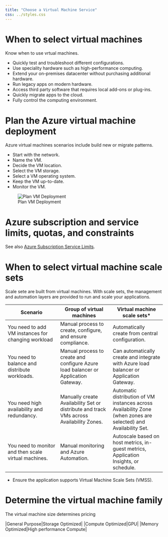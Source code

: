 ```yaml
---
title: "Choose a Virtual Machine Service"
css: ../styles.css
---
```


# When to select virtual machines
Know when to use vrtual machines.

- Quickly test and troubleshoot different configurations.
- Use speciality hardware such as high-performance computing.
- Extend your on-premises datacenter without purchasing additional hardware.
- Run legacy apps on modern hardware.
- Access third party software that requires local add-ons or plug-ins.
- Quickly migrate apps to the cloud.
- Fully control the computing environment.

# Plan the Azure virtual machine deployment
Azure virtual machines scenarios include build new or migrate patterns.

- Start with the network.
- Name the VM.
- Decide the VM location.
- Select the VM storage.
- Select a VM operating system.
- Keep the VM up-to-date.
- Monitor the VM.

![Plan VM Deployment](../images/plan-the-azure-virtual-machine-deployment.png){.center .image-large}

# Azure subscription and service limits, quotas, and constraints
See also [Azure Subscription Service Limits](https://docs.microsoft.com/en-us/azure/azure-resource-manager/management/azure-subscription-service-limits).

# When to select virtual machine scale sets
Scale sete are built from virtual machines. With scale sets, the management and automation layers are provided to run and scale your applications.

|Scenario|Group of virtual machines|Virtual machine scale sets*|
|--|--|--|
|You need to add VM instances for changing workload|Manual process to create, configure, and ensure compliance.|Automatically create from central configuration.|
|You need to balance and distribute workloads.|Manual process to create and configure Azure load balancer or Application Gateway.|Can automatically create and integrate with Azure load balancer or Application Gateway.|
|You need high availability and redundancy.|Manually create Availability Set or distribute and track VMs across Availability Zones.|Automatic distribution of VM instances across Availability Zone (when zones are selected) and Availability Set.|
|You need to monitor and then scale virtual machines.|Manual monitoring and Azure Automation.|Autoscale based on host metrics, in-guest metrics, Application Insights, or schedule.|

* Ensure the application supports Virtual Machine Scale Sets (VMSS).

# Determine the virtual machine family
The virtual machine size determines pricing

|General Purpose|Storage Optimized|
|Compute Optimized|GPU|
|Memory Optimized|High performance Compute|

